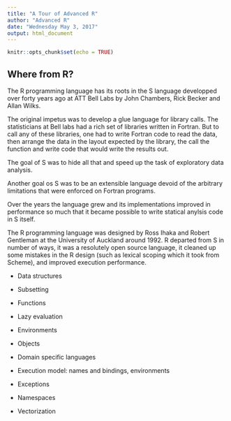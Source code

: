 ```yaml
---
title: "A Tour of Advanced R"
author: "Advanced R"
date: "Wednesday May 3, 2017"
output: html_document
---
```


```r
knitr::opts_chunk$set(echo = TRUE)
```

## Where from R?

The R programming language has its roots in the S language developped over forty years ago at ATT Bell Labs by John Chambers, Rick Becker and Allan Wilks.

The original impetus was to develop a glue language for library calls.  The statisticians at Bell labs had a rich set of libraries written in Fortran. But to call any of these libraries, one had to write Fortran code to read the data, then arrange the data in the layout expected by the library, the call the function and write code that would write the results out.

The goal of S was to hide all that and speed up the task of exploratory data analysis.

Another goal os S was to be an extensible language devoid of the arbitrary limitations that were enforced on Fortran programs.

Over the years the language grew and its implementations improved in performance so much that it became possible to write statical anylsis code in S itself.

The R programming language was designed by Ross Ihaka and Robert Gentleman at the University of Auckland around 1992.  R departed from S in number of ways, it was a resolutely open source language, it cleaned up some mistakes in the R design (such as lexical scoping which it took from Scheme), and improved execution performance.


* Data structures
* Subsetting
* Functions
* Lazy evaluation
* Environments
* Objects
* Domain specific languages

* Execution model:  names and bindings, environments

* Exceptions
* Namespaces

* Vectorization
